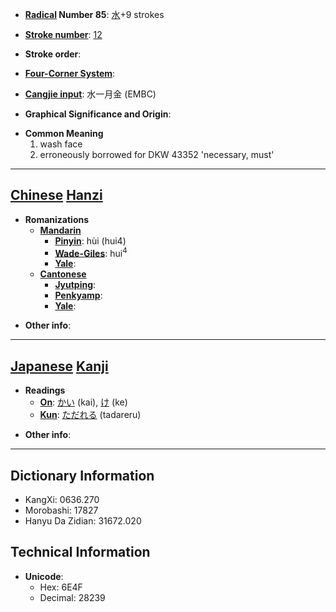 * '''[[Wiktionary:Chinese radical index| Radical]] Number 85''': [[Wiktionary:Chinese radical index 水|水]]+9 strokes

* '''[[Wiktionary:Chinese total strokes index|Stroke number]]''': [[Wiktionary:Chinese total strokes index 12|12]]

* '''Stroke order''': 

* '''[[Wiktionary:Chinese four corner index|Four-Corner System]]''': 

* '''[[Wiktionary:Chinese Cangjie index|Cangjie input]]''': 水一月金 (EMBC)

* '''Graphical Significance and Origin''': 

* '''Common Meaning'''
*#wash face
*# erroneously borrowed for DKW 43352 'necessary, must'


----

== [[Chinese]] [[Hanzi]] ==

* '''Romanizations'''
** '''[[Mandarin]]'''
*** '''[[Pinyin]]''': hùi (hui4)
*** '''[[Wade-Giles]]''': hui<sup>4</sup>
*** '''[[Yale]]''': 
** '''[[Cantonese]]'''
*** '''[[Jyutping]]''':
*** '''[[Penkyamp]]''': 
*** '''[[Yale]]''': 

* '''Other info''': 

----

== [[Japanese]] [[Kanji]] ==

* '''Readings'''
** '''[[On]]''': [[かい]] (kai), [[け]] (ke)
** '''[[Kun]]''': [[ただれる]] (tadareru)

* '''Other info''':  

----

== Dictionary Information ==

* KangXi: 0636.270
* Morobashi: 17827
* Hanyu Da Zidian: 31672.020

== Technical Information ==

* '''Unicode''':
** Hex: 6E4F
** Decimal: 28239